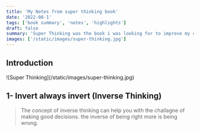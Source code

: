 ```yaml
---
title: 'My Notes from super thinking book'
date: '2022-08-1'
tags: ['book summary', 'notes', 'highlights']
draft: false
summary: 'Super Thinking was the book i was looking for to improve my critail thinking.'
images: ['/static/images/super-thinking.jpg']
---
```


## Introduction
<div className="flex items-center justify-center -mx-2 overflow-hidden xl:-mx-2 p-4">
  <div className="my-1 px-2 w-full overflow-hidden xl:my-1 xl:px-2 xl:w-1/2">
    ![Super Thinking](/static/images/super-thinking.jpg)
  </div>
</div>

## 1- Invert always invert (Inverse Thinking)

> The concept of inverse thinking can help you with the challagne of making good decisions.
> the inverse of being right more is being wrong.